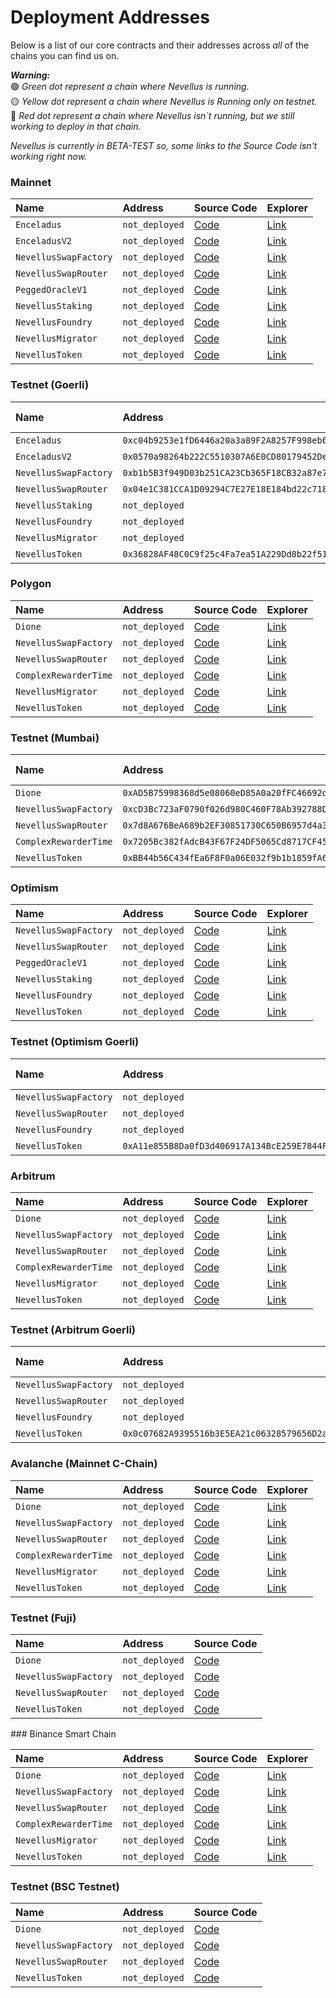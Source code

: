 
# Deployment Addresses

Below is a list of our core contracts and their addresses across _all_ of the chains you can find us on.

_**Warning:**_  
🟢 _Green dot represent a chain where Nevellus is running._  
🟡 _Yellow dot represent a chain where Nevellus is Running only on testnet._  
🔴 _Red dot represent a chain where Nevellus isn`t running, but we still working to deploy in that chain._

_Nevellus is currently in BETA-TEST so, some links to the Source Code isn't working right now._

<Tabs>

<TabItem value='eth' label='🟡 Ethereum' default>

### Mainnet

| Name | Address | Source Code | Explorer |
| :-- | :-- | :-- | :-- |
| `Enceladus` | `not_deployed` | [Code](https://github.com/nevellusdex/nevellusdex/contracts/Enceladus.sol) | [Link](https://etherscan.io/address/0x) |
| `EnceladusV2` | `not_deployed` | [Code](https://github.com/nevellusdex/nevellusdex/contracts/EnceladusV2.sol) | [Link](https://etherscan.io/address/0x) |
| `NevellusSwapFactory` | `not_deployed` | [Code](https://github.com/nevellusdex/nevellusdex/master/protocols/nevellusdex/contracts/NevellusSwapFactory.sol) | [Link](https://etherscan.io/address/0x) |
| `NevellusSwapRouter` | `not_deployed` | [Code](https://github.com/nevellusdex/nevellusdex/master/protocols/nevellusdex/contracts/NevellusSwapRouter02.sol) | [Link](https://etherscan.io/address/0x) |
| `PeggedOracleV1` | `not_deployed` | [Code](hhttps://github.com/nevellusdex/nevellusdex/contracts/nevellusvault/PeggedOracleV1.sol) | [Link](https://etherscan.io/address/0x) |
| `NevellusStaking` | `not_deployed` | [Code](https://github.com/nevellusdex/nevellusdex/contracts/NevellusStaking.sol) | [Link](https://etherscan.io/address/0x) |
| `NevellusFoundry` | `not_deployed` | [Code](https://github.com/nevellusdex/nevellusdex/contracts/NevellusFoundry.sol) | [Link](https://etherscan.io/address/0x) |
| `NevellusMigrator` | `not_deployed` | [Code](https://github.com/nevellusdex/nevellusdex/protocols/nevellusdex/contracts/NevellusMigrator.sol) | [Link](https://etherscan.io/address/0x) |
| `NevellusToken` | `not_deployed` | [Code](https://github.com/nevellusdex/nevellusdex/contracts/NevellusToken.sol) | [Link](https://etherscan.io/address/0x) |

### Testnet (Goerli)

| Name | Address | Source Code |
| :-- | :-- | :-- |
| `Enceladus` | `0xc04b9253e1fD6446a20a3a89F2A8257F998eb69D` | [Code](https://github.com/nevellusdex/nevellusdex/blob/archieve/canary/contracts/Enceladus.sol) |
| `EnceladusV2` | `0x0570a98264b222C5510307A6E0CD80179452De02` | [Code](https://github.com/nevellusdex/nevellusdex/blob/archieve/canary/contracts/EnceladusV2.sol) |
| `NevellusSwapFactory` | `0xb1b5B3f949D03b251CA23Cb365F18CB32a87e70a` | [Code](https://github.com/nevellusdex/nevellusdex/blob/master/protocols/nevellusdex/contracts/NevellusSwapFactory.sol) |
| `NevellusSwapRouter` | `0x04e1C381CCA1D09294C7E27E18E184bd22c71812` | [Code](https://github.com/nevellusdex/nevellusdex/blob/master/protocols/nevellusdex/contracts/NevellusSwapRouter02.sol) |
| `NevellusStaking` | `not_deployed` | [Code](https://github.com/nevellusdex/nevellusdex/contracts/NevellusStaking.sol) |
| `NevellusFoundry` | `not_deployed` | [Code](https://github.com/nevellusdex/nevellusdex/contracts/NevellusFoundry.sol) |
| `NevellusMigrator` | `not_deployed` | [Code](https://github.com/nevellusdex/nevellusdex/master/protocols/nevellusdex/contracts/NevellusMigrator.sol) |
| `NevellusToken` | `0x36828AF48C0C9f25c4Fa7ea51A229Dd8b22f51c4` | [Code](https://github.com/nevellusdex/nevellusdex/master/contracts/NevellusToken.sol) |

</TabItem>

<TabItem value='polygon' label='🟡 Polygon'>

### Polygon

| Name | Address | Source Code | Explorer |
| :-- | :-- | :-- | :-- |
| `Dione` | `not_deployed` | [Code](https://github.com/nevellusdex/nevellusdex/blob/archieve/canary/contracts/EnceladusV2.sol) | [Link](https://polygonscan.com/address/) |
| `NevellusSwapFactory` | `not_deployed` | [Code](https://github.com/nevellusdex/nevellusdex/blob/master/protocols/nevellusdex/contracts/NevellusSwapFactory.sol) | [Link](https://polygonscan.com/address/) |
| `NevellusSwapRouter` | `not_deployed` | [Code](https://github.com/nevellusdex/nevellusdex/blob/master/protocols/nevellusdex/contracts/NevellusSwapRouter02.sol) | [Link](https://polygonscan.com/address/) |
| `ComplexRewarderTime` | `not_deployed` | [Code](https://github.com/nevellusdex/nevellusdex/blob/canary/contracts/mocks/ComplexRewarderTime.sol) | [Link](https://polygonscan.com/address/) |
| `NevellusMigrator` | `not_deployed` | [Code](https://github.com/nevellusdex/nevellusdex/blob/master/protocols/nevellusdex/contracts/NevellusMigrator.sol) | [Link](https://polygonscan.com/address/) |
| `NevellusToken` | `not_deployed` | [Code](https://github.com/nevellusdex/nevellusdex/blob/archieve/canary/contracts/NevellusToken.sol) | [Link](https://polygonscan.com/address/) |

### Testnet (Mumbai)

| Name | Address | Source Code |
| :-- | :-- | :-- |
| `Dione` | `0xAD5B75998368d5e08060eD85A0a20fFC46692d80` | [Code](https://github.com/nevellusdex/nevellusdex/blob/archieve/canary/contracts/EnceladusV2.sol) |
| `NevellusSwapFactory` | `0xcD3Bc723aF0790f026d980C460F78Ab392788D23` | [Code](https://github.com/nevellusdex/nevellusdex/blob/master/protocols/nevellusdex/contracts/NevellusSwapFactory.sol) |
| `NevellusSwapRouter` | `0x7d8A676BeA689b2EF30851730C650B6957d4a3Ce` | [Code](https://github.com/nevellusdex/nevellusdex/blob/master/protocols/nevellusdex/contracts/NevellusSwapRouter02.sol) |
| `ComplexRewarderTime` | `0x7205Bc382fAdcB43F67F24DF5065Cd8717CF450d` | [Code](https://github.com/nevellusdex/nevellusdex/blob/canary/contracts/mocks/ComplexRewarderTime.sol) |
| `NevellusToken` | `0xBB44b56C434fEa6F8F0a06E032f9b1b1859fA668` | [Code](https://github.com/nevellusdex/nevellusdex/blob/archieve/canary/contracts/NevellusToken.sol) |

</TabItem>

<TabItem value='optimism' label='🟡 Optimism' default>

### Optimism

| Name | Address | Source Code | Explorer |
| :-- | :-- | :-- | :-- |
| `NevellusSwapFactory` | `not_deployed` | [Code](https://github.com/nevellusdex/nevellusdex/master/protocols/nevellusdex/contracts/NevellusSwapFactory.sol) | [Link](https://optimistic.etherscan.io/) |
| `NevellusSwapRouter` | `not_deployed` | [Code](https://github.com/nevellusdex/nevellusdex/master/protocols/nevellusdex/contracts/NevellusSwapRouter02.sol) | [Link](https://optimistic.etherscan.io/) |
| `PeggedOracleV1` | `not_deployed` | [Code](hhttps://github.com/nevellusdex/nevellusdex/contracts/nevellusvault/PeggedOracleV1.sol) | [Link](https://optimistic.etherscan.io/) |
| `NevellusStaking` | `not_deployed` | [Code](https://github.com/nevellusdex/nevellusdex/contracts/NevellusStaking.sol) | [Link](https://optimistic.etherscan.io/) |
| `NevellusFoundry` | `not_deployed` | [Code](https://github.com/nevellusdex/nevellusdex/contracts/NevellusFoundry.sol) | [Link](https://optimistic.etherscan.io/) |
| `NevellusToken` | `not_deployed` | [Code](https://github.com/nevellusdex/nevellusdex/contracts/NevellusToken.sol) | [Link](https://optimistic.etherscan.io/) |

### Testnet (Optimism Goerli)

| Name | Address | Source Code |
| :-- | :-- | :-- |
| `NevellusSwapFactory` | `not_deployed` | [Code](https://github.com/nevellusdex/nevellusdex/blob/master/protocols/nevellusdex/contracts/NevellusSwapFactory.sol) |
| `NevellusSwapRouter` | `not_deployed` | [Code](https://github.com/nevellusdex/nevellusdex/blob/master/protocols/nevellusdex/contracts/NevellusSwapRouter02.sol) |
| `NevellusFoundry` | `not_deployed` | [Code](https://github.com/nevellusdex/nevellusdex/contracts/NevellusFoundry.sol) |
| `NevellusToken` | `0xA11e855B8Da0fD3d406917A134BcE259E7844FD6` | [Code](https://github.com/nevellusdex/nevellusdex/master/contracts/NevellusToken.sol) |

</TabItem>

<TabItem value='arbitrum' label='🟡 Arbitrum'>

### Arbitrum

| Name | Address | Source Code | Explorer |
| :-- | :-- | :-- | :-- |
| `Dione` | `not_deployed` | [Code](https://github.com/nevellusdex/nevellusdex/blob/archieve/canary/contracts/EnceladusV2.sol) | [Link](https://arbiscan.io/) |
| `NevellusSwapFactory` | `not_deployed` | [Code](https://github.com/nevellusdex/nevellusdex/blob/master/protocols/nevellusdex/contracts/NevellusSwapFactory.sol) | [Link](https://arbiscan.io/) |
| `NevellusSwapRouter` | `not_deployed` | [Code](https://github.com/nevellusdex/nevellusdex/blob/master/protocols/nevellusdex/contracts/NevellusSwapRouter02.sol) | [Link](https://arbiscan.io/) |
| `ComplexRewarderTime` | `not_deployed` | [Code](https://github.com/nevellusdex/nevellusdex/blob/canary/contracts/mocks/ComplexRewarderTime.sol) | [Link](https://arbiscan.io/) |
| `NevellusMigrator` | `not_deployed` | [Code](https://github.com/nevellusdex/nevellusdex/blob/master/protocols/nevellusdex/contracts/NevellusMigrator.sol) | [Link](https://arbiscan.io/) |
| `NevellusToken` | `not_deployed` | [Code](https://github.com/nevellusdex/nevellusdex/blob/archieve/canary/contracts/NevellusToken.sol) | [Link](https://arbiscan.io/) |

### Testnet (Arbitrum Goerli)

| Name | Address | Source Code |
| :-- | :-- | :-- |
| `NevellusSwapFactory` | `not_deployed` | [Code](https://github.com/nevellusdex/nevellusdex/blob/master/protocols/nevellusdex/contracts/NevellusSwapFactory.sol) |
| `NevellusSwapRouter` | `not_deployed` | [Code](https://github.com/nevellusdex/nevellusdex/blob/master/protocols/nevellusdex/contracts/NevellusSwapRouter02.sol) |
| `NevellusFoundry` | `not_deployed` | [Code](https://github.com/nevellusdex/nevellusdex/contracts/NevellusFoundry.sol) |
| `NevellusToken` | `0x0c07682A9395516b3E5EA21c06328579656D2a14` | [Code](https://github.com/nevellusdex/nevellusdex/master/contracts/NevellusToken.sol) |

</TabItem>

<TabItem value='avalanche' label='🔴 Avalanche'>

### Avalanche (Mainnet C-Chain)

| Name | Address | Source Code | Explorer |
| :-- | :-- | :-- | :-- |
| `Dione` | `not_deployed` | [Code](https://github.com/nevellusdex/nevellusdex/blob/archieve/canary/contracts/EnceladusV2.sol) | [Link](https://snowtrace.io/) |
| `NevellusSwapFactory` | `not_deployed` | [Code](https://github.com/nevellusdex/nevellusdex/blob/master/protocols/nevellusdex/contracts/NevellusSwapFactory.sol) | [Link](https://snowtrace.io/) |
| `NevellusSwapRouter` | `not_deployed` | [Code](https://github.com/nevellusdex/nevellusdex/blob/master/protocols/nevellusdex/contracts/NevellusSwapRouter02.sol) | [Link](https://snowtrace.io/) |
| `ComplexRewarderTime` | `not_deployed` | [Code](https://github.com/nevellusdex/nevellusdex/blob/canary/contracts/mocks/ComplexRewarderTime.sol) | [Link](https://snowtrace.io/) |
| `NevellusMigrator` | `not_deployed` | [Code](https://github.com/nevellusdex/nevellusdex/blob/master/protocols/nevellusdex/contracts/NevellusMigrator.sol) | [Link](https://snowtrace.io/) |
| `NevellusToken` | `not_deployed` | [Code](https://github.com/nevellusdex/nevellusdex/blob/archieve/canary/contracts/NevellusToken.sol) | [Link](https://snowtrace.io/) |

### Testnet (Fuji)

| Name | Address | Source Code |
| :-- | :-- | :-- |
| `Dione` | `not_deployed` | [Code](https://github.com/nevellusdex/nevellusdex/blob/archieve/canary/contracts/EnceladusV2.sol) |
| `NevellusSwapFactory` | `not_deployed` | [Code](https://github.com/nevellusdex/nevellusdex/blob/master/protocols/nevellusdex/contracts/NevellusSwapFactory.sol) |
| `NevellusSwapRouter` | `not_deployed` | [Code](https://github.com/nevellusdex/nevellusdex/blob/master/protocols/nevellusdex/contracts/NevellusSwapRouter02.sol) |
| `NevellusToken` | `not_deployed` | [Code](https://github.com/nevellusdex/nevellusdex/blob/master/protocols/nevellusdex/contracts/NevellusToken.sol) |

</TabItem>

<TabItem value='bsc' label='🔴 BSC'>
### Binance Smart Chain

| Name | Address | Source Code | Explorer |
| :-- | :-- | :-- | :-- |
| `Dione` | `not_deployed` | [Code](https://github.com/nevellusdex/nevellusdex/blob/archieve/canary/contracts/EnceladusV2.sol) | [Link](https://bscscan.com/) |
| `NevellusSwapFactory` | `not_deployed` | [Code](https://github.com/nevellusdex/nevellusdex/blob/master/protocols/nevellusdex/contracts/NevellusSwapFactory.sol) | [Link](https://bscscan.com/) |
| `NevellusSwapRouter` | `not_deployed` | [Code](https://github.com/nevellusdex/nevellusdex/blob/master/protocols/nevellusdex/contracts/NevellusSwapRouter02.sol) | [Link](https://bscscan.com/) |
| `ComplexRewarderTime` | `not_deployed` | [Code](https://github.com/nevellusdex/nevellusdex/blob/canary/contracts/mocks/ComplexRewarderTime.sol) | [Link](https://bscscan.com/) |
| `NevellusMigrator` | `not_deployed` | [Code](https://github.com/nevellusdex/nevellusdex/blob/master/protocols/nevellusdex/contracts/NevellusMigrator.sol) | [Link](https://bscscan.com/) |
| `NevellusToken` | `not_deployed` | [Code](https://github.com/nevellusdex/nevellusdex/blob/archieve/canary/contracts/NevellusToken.sol) | [Link](https://bscscan.com/) |

### Testnet (BSC Testnet)

| Name | Address | Source Code |
| :-- | :-- | :-- |
| `Dione` | `not_deployed` | [Code](https://github.com/nevellusdex/nevellusdex/blob/archieve/canary/contracts/EnceladusV2.sol) |
| `NevellusSwapFactory` | `not_deployed` | [Code](https://github.com/nevellusdex/nevellusdex/blob/master/protocols/nevellusdex/contracts/NevellusSwapFactory.sol) |
| `NevellusSwapRouter` | `not_deployed` | [Code](https://github.com/nevellusdex/nevellusdex/blob/master/protocols/nevellusdex/contracts/NevellusSwapRouter02.sol) |
| `NevellusToken` | `not_deployed` | [Code](https://github.com/nevellusdex/nevellusdex/blob/master/protocols/nevellusdex/contracts/NevellusToken.sol) |
</TabItem>

</Tabs>
